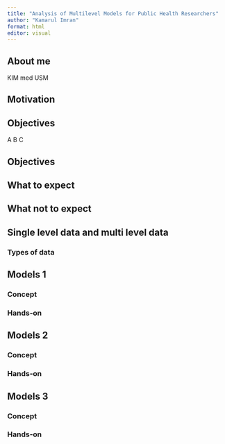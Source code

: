 ```yaml
---
title: "Analysis of Multilevel Models for Public Health Researchers"
author: "Kamarul Imran"
format: html
editor: visual
---
```


## About me

KIM
med
USM

## Motivation

## Objectives

A
B
C


## Objectives 


## What to expect

## What not to expect

## Single level data and multi level data

### Types of data

## Models 1

### Concept

### Hands-on

## Models 2

### Concept

### Hands-on

## Models 3

### Concept

### Hands-on
